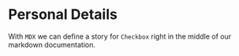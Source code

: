 
<Meta title="Profile/Address" component={ProfileAddress} />

# Personal Details

With `MDX` we can define a story for `Checkbox` right in the middle of our
markdown documentation.

<Preview>
  <Story name="Default Form">
    <ProfileAddress name="Hello" />
  </Story>
</Preview>
